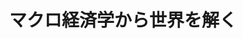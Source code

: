 ﻿---
title: "マクロ経済学から世界を解く"
category: "環境社会"
vol: "70"
interviewee: "金子 昭彦"
url: ""
tags: []
pdf: "70-1-kaneko.pdf"
facephoto: ""
career: ""
preface: "経済学とは、経済活動を計算ができるようにモ デル化して研究する学問である。経済学は研究の 対象によって様々な分野に分類されている。有名 なものとして、市場を扱うミクロ経済学、一国の 経済を扱うマクロ経済学、国家間の取引を扱う国 際経済学などがある。 金子研究室では、マクロ経済学のモデルをもと にした、国際貿易に関する研究や、消費税や経済 政策が経済に与える影響についての研究を行って いる。金子研究室が行っているこれらの研究につ いて紹介していく。"
---
